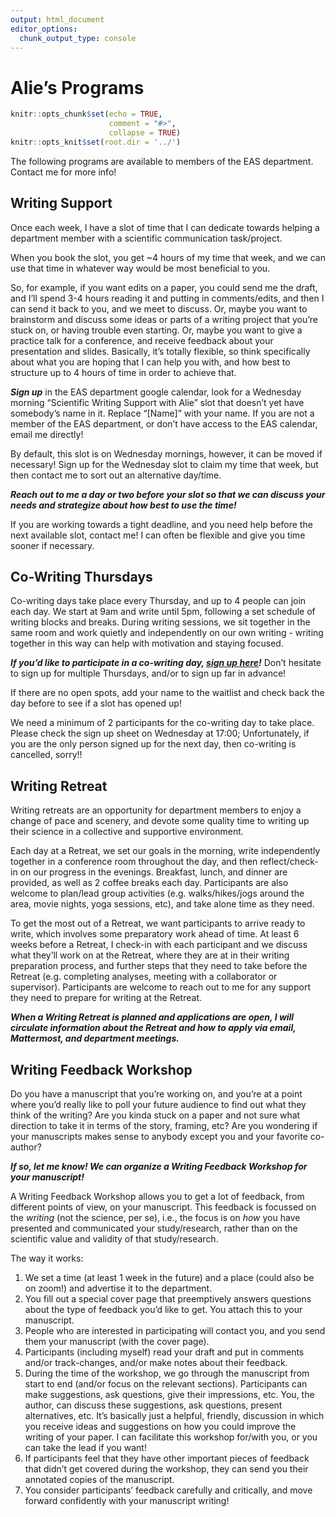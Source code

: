 ```yaml
---
output: html_document
editor_options:
  chunk_output_type: console
---
```


# Alie's Programs {#alies_programs}

```r
knitr::opts_chunk$set(echo = TRUE,
                      comment = "#>",
                      collapse = TRUE)
knitr::opts_knit$set(root.dir = '../')
```

The following programs are available to members of the EAS department. Contact me for more info!

## Writing Support {-}

Once each week, I have a slot of time that I can dedicate towards helping a department member with a scientific communication task/project. 

When you book the slot, you get ~4 hours of my time that week, and we can use that time in whatever way would be most beneficial to you. 

So, for example, if you want edits on a paper, you could send me the draft, and I'll spend 3-4 hours reading it and putting in comments/edits, and then I can send it back to you, and we meet to discuss. Or, maybe you want to brainstorm and discuss some ideas or parts of a writing project that you're stuck on, or having trouble even starting. Or, maybe you want to give a practice talk for a conference, and receive feedback about your presentation and slides. Basically, it's totally flexible, so think specifically about what you are hoping that I can help you with, and how best to structure up to 4 hours of time in order to achieve that. 

***Sign up*** in the EAS department google calendar, look for a Wednesday morning "Scientific Writing Support with Alie" slot that doesn't yet have somebody's name in it. Replace "[Name]" with your name. If you are not a member of the EAS department, or don't have access to the EAS calendar, email me directly!

By default, this slot is on Wednesday mornings, however, it can be moved if necessary! Sign up for the Wednesday slot to claim my time that week, but then contact me to sort out an alternative day/time.

***Reach out to me a day or two before your slot so that we can discuss your needs and strategize about how best to use the time!***

If you are working towards a tight deadline, and you need help before the next available slot, contact me! I can often be flexible and give you time sooner if necessary.  
  

## Co-Writing Thursdays {-}

Co-writing days take place every Thursday, and up to 4 people can join each day. We start at 9am and write until 5pm, following a set schedule of writing blocks and breaks. During writing sessions, we sit together in the same room and work quietly and independently on our own writing - writing together in this way can help with motivation and staying focused.

***If you'd like to participate in a co-writing day, [sign up here](https://docs.google.com/spreadsheets/d/1xdXCNQEE3PODH2Q4aI1c7A3heXJXacsQPLYiY-1O2Ps/edit?usp=sharing)!*** Don't hesitate to sign up for multiple Thursdays, and/or to sign up far in advance!

If there are no open spots, add your name to the waitlist and check back the day before to see if a slot has opened up! 

We need a minimum of 2 participants for the co-writing day to take place. Please check the sign up sheet on Wednesday at 17:00; Unfortunately, if you are the only person signed up for the next day, then co-writing is cancelled, sorry!!


## Writing Retreat {-}

Writing retreats are an opportunity for department members to enjoy a change of pace and scenery, and devote some quality time to writing up their science in a collective and supportive environment.

Each day at a Retreat, we set our goals in the morning, write independently together in a conference room throughout the day, and then reflect/check-in on our progress in the evenings. Breakfast, lunch, and dinner are provided, as well as 2 coffee breaks each day. Participants are also welcome to plan/lead group activities (e.g. walks/hikes/jogs around the area, movie nights, yoga sessions, etc), and take alone time as they need.

To get the most out of a Retreat, we want participants to arrive ready to write, which involves some preparatory work ahead of time. At least 6 weeks before a Retreat, I check-in with each participant and we discuss what they'll work on at the Retreat, where they are at in their writing preparation process, and further steps that they need to take before the Retreat (e.g. completing analyses, meeting with a collaborator or supervisor). Participants are welcome to reach out to me for any support they need to prepare for writing at the Retreat.

***When a Writing Retreat is planned and applications are open, I will circulate information about the Retreat and how to apply via email, Mattermost, and department meetings.***


## Writing Feedback Workshop {-}

Do you have a manuscript that you're working on, and you're at a point where you'd really like to poll your future audience to find out what they think of the writing? Are you kinda stuck on a paper and not sure what direction to take it in terms of the story, framing, etc? Are you wondering if your manuscripts makes sense to anybody except you and your favorite co-author? 

***If so, let me know! We can organize a Writing Feedback Workshop for your manuscript!***

A Writing Feedback Workshop allows you to get a lot of feedback, from different points of view, on your manuscript. This feedback is focussed on the *writing* (not the science, per se), i.e., the focus is on *how* you have presented and communicated your study/research, rather than on the scientific value and validity of that study/research. 

The way it works:

1. We set a time (at least 1 week in the future) and a place (could also be on zoom!) and advertise it to the department.
2. You fill out a special cover page that preemptively answers questions about the type of feedback you'd like to get. You attach this to your manuscript.
3. People who are interested in participating will contact you, and you send them your manuscript (with the cover page).
4. Participants (including myself) read your draft and put in comments and/or track-changes, and/or make notes about their feedback. 
5. During the time of the workshop, we go through the manuscript from start to end (and/or focus on the relevant sections). Participants can make suggestions, ask questions, give their impressions, etc. You, the author, can discuss these suggestions, ask questions, present alternatives, etc. It's basically just a helpful, friendly, discussion in which you receive ideas and suggestions on how you could improve the writing of your paper. I can facilitate this workshop for/with you, or you can take the lead if you want!
6. If participants feel that they have other important pieces of feedback that didn't get covered during the workshop, they can send you their annotated copies of the manuscript.
7. You consider participants' feedback carefully and critically, and move forward confidently with your manuscript writing!


